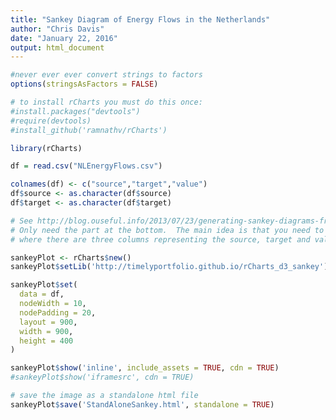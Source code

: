 ```yaml
---
title: "Sankey Diagram of Energy Flows in the Netherlands"
author: "Chris Davis"
date: "January 22, 2016"
output: html_document
---
```


```r
#never ever ever convert strings to factors
options(stringsAsFactors = FALSE)

# to install rCharts you must do this once:
#install.packages("devtools")
#require(devtools)
#install_github('ramnathv/rCharts')

library(rCharts)

df = read.csv("NLEnergyFlows.csv")

colnames(df) <- c("source","target","value")
df$source <- as.character(df$source)
df$target <- as.character(df$target)

# See http://blog.ouseful.info/2013/07/23/generating-sankey-diagrams-from-rcharts/
# Only need the part at the bottom.  The main idea is that you need to have a CSV spreadsheet
# where there are three columns representing the source, target and value of the flow between those two

sankeyPlot <- rCharts$new()
sankeyPlot$setLib('http://timelyportfolio.github.io/rCharts_d3_sankey')

sankeyPlot$set(
  data = df,
  nodeWidth = 10,
  nodePadding = 20,
  layout = 900,
  width = 900,
  height = 400
)
```

```r
sankeyPlot$show('inline', include_assets = TRUE, cdn = TRUE)
#sankeyPlot$show('iframesrc', cdn = TRUE)

# save the image as a standalone html file
sankeyPlot$save('StandAloneSankey.html', standalone = TRUE)
```